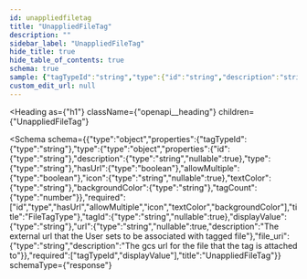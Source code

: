 ```yaml
---
id: unappliedfiletag
title: "UnappliedFileTag"
description: ""
sidebar_label: "UnappliedFileTag"
hide_title: true
hide_table_of_contents: true
schema: true
sample: {"tagTypeId":"string","type":{"id":"string","description":"string","type":"string","hasUrl":true,"allowMultiple":true,"icon":"string","textColor":"string","backgroundColor":"string","tagCount":0},"tagId":"string","displayValue":"string","url":"string","file_uri":"string"}
custom_edit_url: null
---
```



<Heading
  as={"h1"}
  className={"openapi__heading"}
  children={"UnappliedFileTag"}
>
</Heading>





<Schema
  schema={{"type":"object","properties":{"tagTypeId":{"type":"string"},"type":{"type":"object","properties":{"id":{"type":"string"},"description":{"type":"string","nullable":true},"type":{"type":"string"},"hasUrl":{"type":"boolean"},"allowMultiple":{"type":"boolean"},"icon":{"type":"string","nullable":true},"textColor":{"type":"string"},"backgroundColor":{"type":"string"},"tagCount":{"type":"number"}},"required":["id","type","hasUrl","allowMultiple","icon","textColor","backgroundColor"],"title":"FileTagType"},"tagId":{"type":"string","nullable":true},"displayValue":{"type":"string"},"url":{"type":"string","nullable":true,"description":"The external url that the User sets to be associated with tagged file"},"file_uri":{"type":"string","description":"The gcs url for the file that the tag is attached to"}},"required":["tagTypeId","displayValue"],"title":"UnappliedFileTag"}}
  schemaType={"response"}
>
  
</Schema>
            